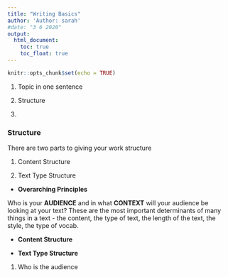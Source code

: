 ```yaml
---
title: "Writing Basics"
author: 'Author: sarah'
#date: "3 6 2020"
output:
  html_document:
    toc: true
    toc_float: true
---
```


```r
knitr::opts_chunk$set(echo = TRUE)
```


1. Topic in one sentence

1. Structure 

1. 

### Structure

There are two parts to giving your work structure

1. Content Structure

1. Text Type Structure

* **Overarching Principles**

Who is your **AUDIENCE** and in what **CONTEXT** will your audience be looking at your text? These are the most important determinants of many things in a text - the content, the type of text, the length of the text, the style, the type of vocab.

* **Content Structure**

* **Text Type Structure**



1. Who is the audience


